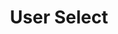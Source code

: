 ---
id: text-user-select
title: User Select
description: bleh bleh
slug: /text-user-select
sidebar_position: 15
---